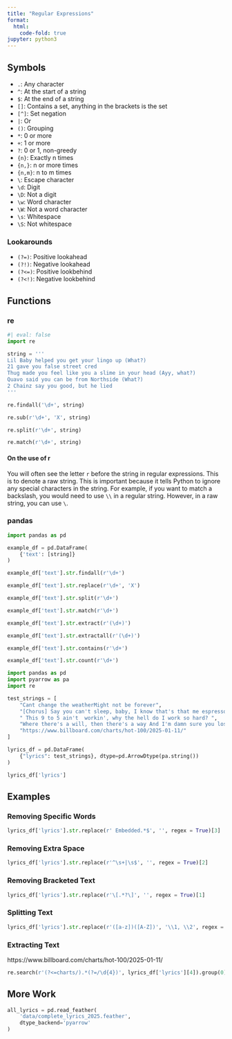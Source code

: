 ```yaml
---
title: "Regular Expressions"
format:
  html:
    code-fold: true
jupyter: python3
---
```


## Symbols

- `.`: Any character
- `^`: At the start of a string
- `$`: At the end of a string
- `[]`: Contains a set, anything in the brackets is the set
- `[^]`: Set negation
- `|`: Or
- `()`: Grouping
- `*`: 0 or more
- `+`: 1 or more
- `?`: 0 or 1, non-greedy
- `{n}`: Exactly n times
- `{n,}`: n or more times
- `{n,m}`: n to m times
- `\`: Escape character
- `\d`: Digit
- `\D`: Not a digit
- `\w`: Word character
- `\W`: Not a word character
- `\s`: Whitespace
- `\S`: Not whitespace

### Lookarounds

- `(?=)`: Positive lookahead
- `(?!)`: Negative lookahead
- `(?<=)`: Positive lookbehind
- `(?<!)`: Negative lookbehind


## Functions

### re

```python
#| eval: false
import re

string = '''
Lil Baby helped you get your lingo up (What?)
21 gave you false street cred
Thug made you feel like you a slime in your head (Ayy, what?)
Quavo said you can be from Northside (What?)
2 Chainz say you good, but he lied
'''

re.findall('\d+', string)

re.sub(r'\d+', 'X', string)

re.split(r'\d+', string)

re.match(r'\d+', string)
```

#### On the use of r

You will often see the letter `r` before the string in regular expressions. This is to denote a raw string. This is important because it tells Python to ignore any special characters in the string. For example, if you want to match a backslash, you would need to use `\\` in a regular string. However, in a raw string, you can use `\`. 

### pandas

```python
import pandas as pd

example_df = pd.DataFrame(
    {'text': [string]}
)

example_df['text'].str.findall(r'\d+')

example_df['text'].str.replace(r'\d+', 'X')

example_df['text'].str.split(r'\d+')

example_df['text'].str.match(r'\d+')

example_df['text'].str.extract(r'(\d+)')

example_df['text'].str.extractall(r'(\d+)')

example_df['text'].str.contains(r'\d+')

example_df['text'].str.count(r'\d+')
```


```python
import pandas as pd
import pyarrow as pa
import re
```

```python
test_strings = [
    "Cant change the weatherMight not be forever",
    "[Chorus] Say you can't sleep, baby, I know that's that me espresso [verse 1]",
    " This 9 to 5 ain't  workin', why the hell do I work so hard? ",
    "Where there's a will, then there's a way And I'm damn sure you lost it Embedded lyrics here", 
    "https://www.billboard.com/charts/hot-100/2025-01-11/"
]
```

```python
lyrics_df = pd.DataFrame(
    {"lyrics": test_strings}, dtype=pd.ArrowDtype(pa.string()) 
)

lyrics_df['lyrics']
```

## Examples

### Removing Specific Words

```python
lyrics_df['lyrics'].str.replace(r' Embedded.*$', '', regex = True)[3]
```

### Removing Extra Space

```python
lyrics_df['lyrics'].str.replace(r'^\s+|\s$', '', regex = True)[2]
```

### Removing Bracketed Text

```python
lyrics_df['lyrics'].str.replace(r'\[.*?\]', '', regex = True)[1]
```

### Splitting Text

```python
lyrics_df['lyrics'].str.replace(r'([a-z])([A-Z])', '\\1, \\2', regex = True)[0]
```

### Extracting Text
https://www.billboard.com/charts/hot-100/2025-01-11/
```python
re.search(r'(?<=charts/).*(?=/\d{4})', lyrics_df['lyrics'][4]).group(0)
```

## More Work

```python
all_lyrics = pd.read_feather(
    'data/complete_lyrics_2025.feather', 
    dtype_backend='pyarrow'
)
```